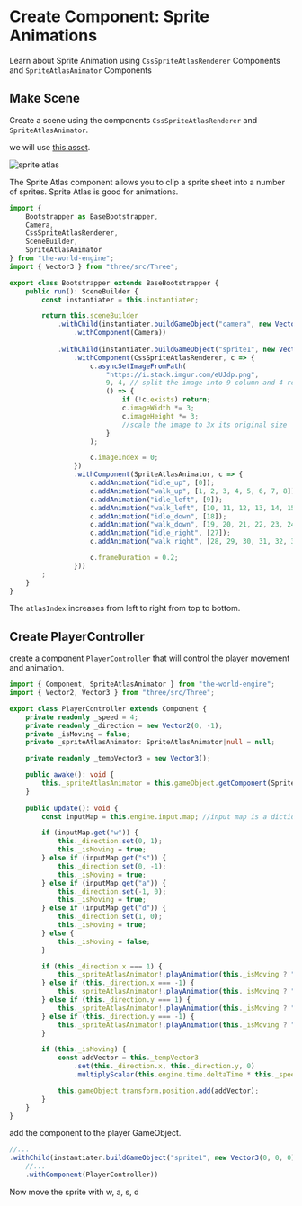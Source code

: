 
# Create Component: Sprite Animations

Learn about Sprite Animation using `CssSpriteAtlasRenderer` Components and `SpriteAtlasAnimator` Components

## Make Scene

Create a scene using the components `CssSpriteAtlasRenderer` and `SpriteAtlasAnimator`.

we will use [this asset](https://i.stack.imgur.com/eUJdp.png).

![sprite atlas](https://i.stack.imgur.com/eUJdp.png)

The Sprite Atlas component allows you to clip a sprite sheet into a number of sprites.
Sprite Atlas is good for animations.

```typescript title="./asset/Bootstrapper.ts"
import { 
    Bootstrapper as BaseBootstrapper,
    Camera,
    CssSpriteAtlasRenderer,
    SceneBuilder,
    SpriteAtlasAnimator
} from "the-world-engine";
import { Vector3 } from "three/src/Three";

export class Bootstrapper extends BaseBootstrapper {
    public run(): SceneBuilder {
        const instantiater = this.instantiater;

        return this.sceneBuilder
            .withChild(instantiater.buildGameObject("camera", new Vector3(0, 0, 10))
                .withComponent(Camera))
            
            .withChild(instantiater.buildGameObject("sprite1", new Vector3(0, 0, 0))
                .withComponent(CssSpriteAtlasRenderer, c => {
                    c.asyncSetImageFromPath(
                        "https://i.stack.imgur.com/eUJdp.png",
                        9, 4, // split the image into 9 column and 4 rows
                        () => {
                            if (!c.exists) return;
                            c.imageWidth *= 3;
                            c.imageHeight *= 3;
                            //scale the image to 3x its original size
                        }
                    );

                    c.imageIndex = 0;
                })
                .withComponent(SpriteAtlasAnimator, c => {
                    c.addAnimation("idle_up", [0]);
                    c.addAnimation("walk_up", [1, 2, 3, 4, 5, 6, 7, 8]);
                    c.addAnimation("idle_left", [9]);
                    c.addAnimation("walk_left", [10, 11, 12, 13, 14, 15, 16, 17]);
                    c.addAnimation("idle_down", [18]);
                    c.addAnimation("walk_down", [19, 20, 21, 22, 23, 24, 25, 26]);
                    c.addAnimation("idle_right", [27]);
                    c.addAnimation("walk_right", [28, 29, 30, 31, 32, 33, 34, 35]);

                    c.frameDuration = 0.2;
                }))
        ;
    }
}
```
<DocumentGame bootstrapper={Bootstrapper1} ignoreEvents />

The `atlasIndex` increases from left to right from top to bottom.

## Create PlayerController

create a component `PlayerController` that will control the player movement and animation.

```typescript title="./asset/script/PlayerController.ts"
import { Component, SpriteAtlasAnimator } from "the-world-engine";
import { Vector2, Vector3 } from "three/src/Three";

export class PlayerController extends Component {
    private readonly _speed = 4;
    private readonly _direction = new Vector2(0, -1);
    private _isMoving = false;
    private _spriteAtlasAnimator: SpriteAtlasAnimator|null = null;

    private readonly _tempVector3 = new Vector3();

    public awake(): void {
        this._spriteAtlasAnimator = this.gameObject.getComponent(SpriteAtlasAnimator);
    }
    
    public update(): void {
        const inputMap = this.engine.input.map; //input map is a dictionary of keyboard inputs

        if (inputMap.get("w")) {
            this._direction.set(0, 1);
            this._isMoving = true;
        } else if (inputMap.get("s")) {
            this._direction.set(0, -1);
            this._isMoving = true;
        } else if (inputMap.get("a")) {
            this._direction.set(-1, 0);
            this._isMoving = true;
        } else if (inputMap.get("d")) {
            this._direction.set(1, 0);
            this._isMoving = true;
        } else {
            this._isMoving = false;
        }

        if (this._direction.x === 1) {
            this._spriteAtlasAnimator!.playAnimation(this._isMoving ? "walk_right" : "idle_right");
        } else if (this._direction.x === -1) {
            this._spriteAtlasAnimator!.playAnimation(this._isMoving ? "walk_left" : "idle_left");
        } else if (this._direction.y === 1) {
            this._spriteAtlasAnimator!.playAnimation(this._isMoving ? "walk_up" : "idle_up");
        } else if (this._direction.y === -1) {
            this._spriteAtlasAnimator!.playAnimation(this._isMoving ? "walk_down" : "idle_down");
        }

        if (this._isMoving) {
            const addVector = this._tempVector3
                .set(this._direction.x, this._direction.y, 0)
                .multiplyScalar(this.engine.time.deltaTime * this._speed);

            this.gameObject.transform.position.add(addVector);
        }
    }
}
```

add the component to the player GameObject.

```typescript title="./asset/Bootstrapper.ts"
//...
.withChild(instantiater.buildGameObject("sprite1", new Vector3(0, 0, 0))
    //...
    .withComponent(PlayerController))
```

<DocumentGame bootstrapper={Bootstrapper2} allowScroll />
Now move the sprite with w, a, s, d
